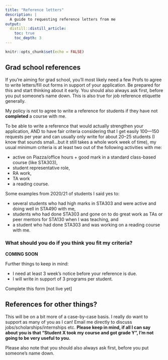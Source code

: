 ```yaml
---
title: "Reference letters"
description: | 
  A guide to requesting reference letters from me
output:
  distill::distill_article:
    toc: true
    toc_depth: 3
---
```


```r
knitr::opts_chunk$set(echo = FALSE)
```



## Grad school references

If you're aiming for grad school, you'll most likely need a few Profs to agree to write letters/fill out forms in support of your application. Be prepared for this and start thinking about it early. You should also always ask first, before you put someone's name down. This is also true for job reference etiquette generally.

My policy is not to agree to write a reference for students if they have not __completed__ a course with me.

To be able to write a reference that would actually strengthen your application, AND to have fair criteria considering that I get easily 100—150 requests per year and can usually only write for about 20–25 students (I know that sounds small...but it still takes a whole work week of time), my usual minimum criteria is at least two out of the following activities with me: 

* active on Piazza/office hours + good mark in a standard class-based course (like STA303), 
* student representative role, 
* RA work, 
* TA work 
* a reading course. 

Some examples from 2020/21 of students I said yes to:

* several students who had high marks in STA303 and were active and doing well in STA490 with me,
* students who had done STA303 and gone on to do great work as TAs or peer mentors for STA130 when I was teaching, and
* a student who had done STA303 and was working on a reading course with me.

### What should you do if you think you fit my criteria?

**COMING SOON**

Further things to keep in mind:

* I need at least 3 week's notice before your reference is due.
* I will write in support of 3 programs per student.

Complete this form [not live yet]


## References for other things?

This will be on a bit more of a case-by-case basis. I really do want to support as many of you as I can! Email me directly to discuss jobs/scholarships/internships etc. __Please keep in mind, if all I can say about you is that "Student X took my course and got grade Y", I'm not going to be very useful to you.__

Please also note that you  should also always ask first, before you put someone's name down.
